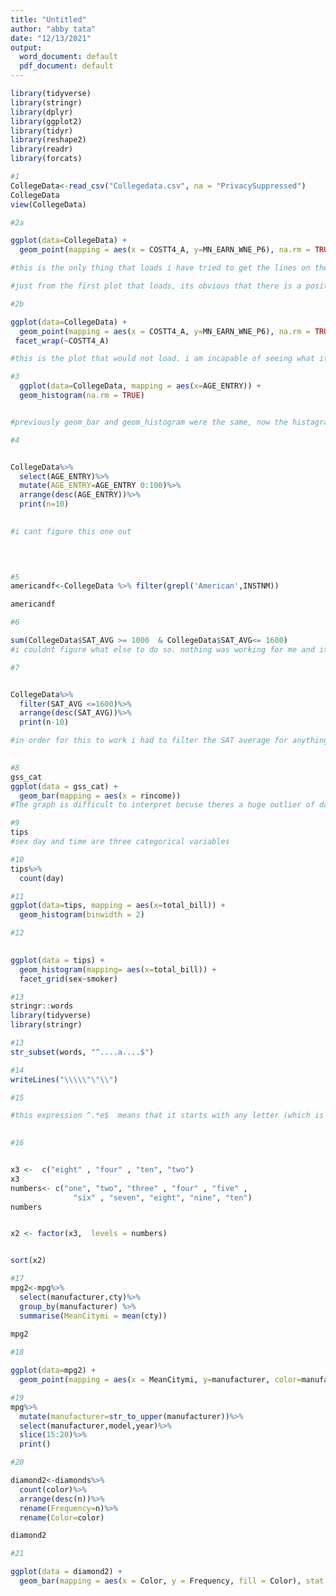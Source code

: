 ```yaml
---
title: "Untitled"
author: "abby tata"
date: "12/13/2021"
output:
  word_document: default
  pdf_document: default
---
```


```r
library(tidyverse) 
library(stringr)           
library(dplyr)
library(ggplot2) 
library(tidyr)              
library(reshape2)
library(readr) 
library(forcats)
```
 
```r
#1
CollegeData<-read_csv("Collegedata.csv", na = "PrivacySuppressed")
CollegeData
view(CollegeData)
```
 
```r
#2a

ggplot(data=CollegeData) +
  geom_point(mapping = aes(x = COSTT4_A, y=MN_EARN_WNE_P6), na.rm = TRUE)

#this is the only thing that loads i have tried to get the lines on the right to go away 

#just from the first plot that loads, its obvious that there is a positive correlation between the cost of the university attendance and the mean student earnings six years after graduation.
```
```r
#2b

ggplot(data=CollegeData) +
  geom_point(mapping = aes(x = COSTT4_A, y=MN_EARN_WNE_P6), na.rm = TRUE)+
 facet_wrap(~COSTT4_A) 

#this is the plot that would not load. i am incapable of seeing what its supposed to look like to evaluate it
```



```r
#3
  ggplot(data=CollegeData, mapping = aes(x=AGE_ENTRY)) +
  geom_histogram(na.rm = TRUE)  


#previously geom_bar and geom_histogram were the same, now the histagram is for continuous data and geom_bar is for discrete. because this is discrete i will be using geom_bar
```


```r
#4


CollegeData%>%
  select(AGE_ENTRY)%>%
  mutate(AGE_ENTRY=AGE_ENTRY 0:100)%>%
  arrange(desc(AGE_ENTRY))%>%
  print(n=10)
  

#i cant figure this one out
  

  


```
```r
#5
americandf<-CollegeData %>% filter(grepl('American',INSTNM))

americandf

```
```r

#6

sum(CollegeData$SAT_AVG >= 1000  & CollegeData$SAT_AVG<= 1600)
#i couldnt figure what else to do so. nothing was working for me and it kept counting the NA. 
```
 
```r
#7


CollegeData%>%
  filter(SAT_AVG <=1600)%>%
  arrange(desc(SAT_AVG))%>%
  print(n-10)

#in order for this to work i had to filter the SAT average for anything below 1600(a perfect SAT score). if i didnt do this all of the NA would show and the operations to remove NA werent working
  
```
 
```r
#8
gss_cat
ggplot(data = gss_cat) +
  geom_bar(mapping = aes(x = rincome))
#The graph is difficult to interpret becuse theres a huge outlier of data that is on the far right. other than that the data is pretty symmetrial but the far data on the right makes things harder to work with.
```
```r

#9
tips
#sex day and time are three categorical variables
```
```r

#10
tips%>%
  count(day)


```
```r
#11
ggplot(data=tips, mapping = aes(x=total_bill)) +
  geom_histogram(binwidth = 2)  


```
 
```r
#12

  
ggplot(data = tips) +
  geom_histogram(mapping= aes(x=total_bill)) +
  facet_grid(sex~smoker)
```
```r
#13
stringr::words 
library(tidyverse)
library(stringr)
```
 
```r
#13
str_subset(words, "^....a....$")
```
```r
#14
writeLines("\\\\\"\"\\")
```
 
```r
#15

#this expression ^.*e$  means that it starts with any letter (which is the .) there can be 0 or more letters in the middle (representing *) and then the last letter has to be a e. words that work for this  could be pie because theres any first letter theres one middle letter(can be 0 and more in the middle letters) and then the last letter is an e. Other words that would match could be pipe be(doesnt need a middle letter) tangerine and even e would work becaise it starts with a letter, 0 letters in the middle and has to end with an e.. which works and when tested, it works
 
```
 
```r
#16


x3 <-  c("eight" , "four" , "ten", "two")
x3
numbers<- c("one", "two", "three" , "four" , "five" , 
              "six" , "seven", "eight", "nine", "ten")
numbers


x2 <- factor(x3,  levels = numbers)


sort(x2)
```
 
```r
#17
mpg2<-mpg%>%
  select(manufacturer,cty)%>%
  group_by(manufacturer) %>%
  summarise(MeanCitymi = mean(cty))
            
mpg2
```
 
```r
#18

ggplot(data=mpg2) +
  geom_point(mapping = aes(x = MeanCitymi, y=manufacturer, color=manufacturer)) 

```
```r
#19
mpg%>%
  mutate(manufacturer=str_to_upper(manufacturer))%>%
  select(manufacturer,model,year)%>% 
  slice(15:20)%>%
  print()
```
```r
#20

diamond2<-diamonds%>%
  count(color)%>%
  arrange(desc(n))%>%
  rename(Frequency=n)%>%
  rename(Color=color)

diamond2

```




```r
#21

ggplot(data = diamond2) +
  geom_bar(mapping = aes(x = Color, y = Frequency, fill = Color), stat = "identity")

  
```
 
